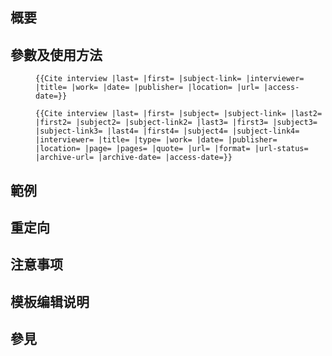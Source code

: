 {{Uses Lua|Module:Citation/CS1}}<includeonly><!-- 在這裡加入模板的保護標識 --></includeonly><noinclude>{{Documentation subpage}}</noinclude>
<!-- 在本行下編輯模板說明 -->
{{Citation Style documentation/cs1}}
== 概要 ==

== 參數及使用方法 ==
{{Csdoc|usage}}
{{Csdoc|usage common}}
:<code><nowiki>{{Cite interview |last= |first= |subject-link= |interviewer= |title= |work= |date= |publisher= |location= |url= |access-date=}}</nowiki></code>
{{End}}
{{Csdoc|usage full}}
:<code><nowiki>{{Cite interview |last= |first= |subject= |subject-link= |last2= |first2= |subject2= |subject-link2= |last3= |first3= |subject3= |subject-link3= |last4= |first4= |subject4= |subject-link4= |interviewer= |title= |type= |work= |date= |publisher= |location= |page= |pages= |quote= |url= |format= |url-status= |archive-url= |archive-date= |access-date=}}</nowiki></code>
{{End}}
== 範例 ==

== 重定向 ==

== 注意事项 ==

== 模板编辑说明 ==

== 參見 ==

<includeonly>{{Sandbox other||
<!-- 本行下加入模板的分類，跨維基連結加入Wikidata（參見[[Wikipedia:Wikidata]]） -->
[[Category:引用模板]]
}}</includeonly>